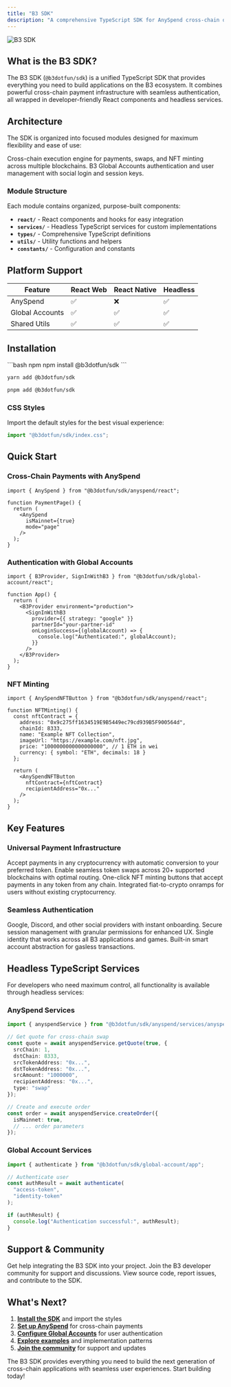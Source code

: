 ```yaml
---
title: "B3 SDK"
description: "A comprehensive TypeScript SDK for AnySpend cross-chain operations and B3 Global Accounts authentication. Provides both React components for easy integration and headless TypeScript services for custom implementations."
---
```


<img src="/images/b3-banner.png" alt="B3 SDK" className="w-full rounded-xl" />

## What is the B3 SDK?

The B3 SDK (`@b3dotfun/sdk`) is a unified TypeScript SDK that provides everything you need to build applications on the B3 ecosystem. It combines powerful cross-chain payment infrastructure with seamless authentication, all wrapped in developer-friendly React components and headless services.

## Architecture

The SDK is organized into focused modules designed for maximum flexibility and ease of use:

<CardGroup cols={2}>
<Card title="AnySpend Module" icon="arrows-right-left" href="/anyspend/introduction">
  Cross-chain execution engine for payments, swaps, and NFT minting across multiple blockchains.
</Card>

<Card title="Global Account Module" icon="user" href="/sdk/global-account/introduction">
  B3 Global Accounts authentication and user management with social login and session keys.
</Card>

</CardGroup>

### Module Structure

Each module contains organized, purpose-built components:

- **`react/`** - React components and hooks for easy integration
- **`services/`** - Headless TypeScript services for custom implementations  
- **`types/`** - Comprehensive TypeScript definitions
- **`utils/`** - Utility functions and helpers
- **`constants/`** - Configuration and constants

## Platform Support

| Feature           | React Web | React Native | Headless |
|-------------------|-----------|--------------|----------|
| AnySpend          | ✅         | ❌            | ✅        |
| Global Accounts   | ✅         | ✅            | ✅        |
| Shared Utils      | ✅         | ✅            | ✅        |

## Installation

<CodeGroup>
```bash npm
npm install @b3dotfun/sdk
```

```bash yarn  
yarn add @b3dotfun/sdk
```

```bash pnpm
pnpm add @b3dotfun/sdk
```
</CodeGroup>

### CSS Styles

Import the default styles for the best visual experience:

```typescript
import "@b3dotfun/sdk/index.css";
```

## Quick Start

### Cross-Chain Payments with AnySpend

```tsx
import { AnySpend } from "@b3dotfun/sdk/anyspend/react";

function PaymentPage() {
  return (
    <AnySpend 
      isMainnet={true} 
      mode="page" 
    />
  );
}
```

### Authentication with Global Accounts

```tsx
import { B3Provider, SignInWithB3 } from "@b3dotfun/sdk/global-account/react";

function App() {
  return (
    <B3Provider environment="production">
      <SignInWithB3
        provider={{ strategy: "google" }}
        partnerId="your-partner-id"
        onLoginSuccess={(globalAccount) => {
          console.log("Authenticated:", globalAccount);
        }}
      />
    </B3Provider>
  );
}
```

### NFT Minting

```tsx
import { AnySpendNFTButton } from "@b3dotfun/sdk/anyspend/react";

function NFTMinting() {
  const nftContract = {
    address: "0x9c275ff1634519E9B5449ec79cd939B5F900564d",
    chainId: 8333,
    name: "Example NFT Collection", 
    imageUrl: "https://example.com/nft.jpg",
    price: "1000000000000000000", // 1 ETH in wei
    currency: { symbol: "ETH", decimals: 18 }
  };

  return (
    <AnySpendNFTButton 
      nftContract={nftContract} 
      recipientAddress="0x..." 
    />
  );
}
```

## Key Features

### Universal Payment Infrastructure

<CardGroup cols={2}>
<Card title="Any Token Payments" icon="coins">
  Accept payments in any cryptocurrency with automatic conversion to your preferred token.
</Card>

<Card title="Cross-Chain Swaps" icon="arrow-right-arrow-left">
  Enable seamless token swaps across 20+ supported blockchains with optimal routing.
</Card>

<Card title="NFT Minting" icon="image">
  One-click NFT minting buttons that accept payments in any token from any chain.
</Card>

<Card title="Fiat Onramps" icon="credit-card">
  Integrated fiat-to-crypto onramps for users without existing cryptocurrency.
</Card>
</CardGroup>

### Seamless Authentication

<CardGroup cols={2}>
<Card title="Social Login" icon="users">
  Google, Discord, and other social providers with instant onboarding.
</Card>

<Card title="Session Keys" icon="key">
  Secure session management with granular permissions for enhanced UX.
</Card>

<Card title="Cross-Platform Identity" icon="globe">
  Single identity that works across all B3 applications and games.
</Card>

<Card title="Smart Accounts" icon="wallet">
  Built-in smart account abstraction for gasless transactions.
</Card>
</CardGroup>

## Headless TypeScript Services

For developers who need maximum control, all functionality is available through headless services:

### AnySpend Services

```typescript
import { anyspendService } from "@b3dotfun/sdk/anyspend/services/anyspend";

// Get quote for cross-chain swap
const quote = await anyspendService.getQuote(true, {
  srcChain: 1,
  dstChain: 8333,
  srcTokenAddress: "0x...",
  dstTokenAddress: "0x...",
  srcAmount: "1000000",
  recipientAddress: "0x...",
  type: "swap"
});

// Create and execute order
const order = await anyspendService.createOrder({
  isMainnet: true,
  // ... order parameters
});
```

### Global Account Services

```typescript
import { authenticate } from "@b3dotfun/sdk/global-account/app";

// Authenticate user
const authResult = await authenticate(
  "access-token", 
  "identity-token"
);

if (authResult) {
  console.log("Authentication successful:", authResult);
}
```

## Support & Community

<CardGroup cols={3}>
<Card title="Developer Support" icon="handshake" href="https://b3builders.typeform.com/bsmntdevelopers">
  Get help integrating the B3 SDK into your project.
</Card>

<Card title="Discord Community" icon="discord" href="https://discord.gg/b3dotfun">
  Join the B3 developer community for support and discussions.
</Card>

<Card title="GitHub" icon="github" href="https://github.com/b3-fun/b3">
  View source code, report issues, and contribute to the SDK.
</Card>
</CardGroup>

## What's Next?

1. **[Install the SDK](#installation)** and import the styles
2. **[Set up AnySpend](/anyspend/introduction)** for cross-chain payments
3. **[Configure Global Accounts](/global-account/authentication)** for user authentication
4. **[Explore examples](/anyspend/examples)** and implementation patterns
5. **[Join the community](https://discord.gg/b3dotfun)** for support and updates

The B3 SDK provides everything you need to build the next generation of cross-chain applications with seamless user experiences. Start building today!
